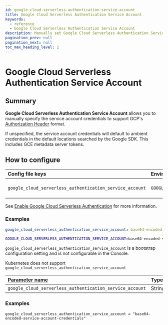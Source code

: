 ```yaml
---
id: google-cloud-serverless-authentication-service-account
title: Google Cloud Serverless Authentication Service Account
keywords:
  - reference
  - Google Cloud Serverless Authentication Service Account
description: Manually set Google Cloud Serverless Authentication Service Account credentials with this setting.
pagination_prev: null
pagination_next: null
toc_max_heading_level: 2
---
```



# Google Cloud Serverless Authentication Service Account

## Summary

**Google Cloud Serverless Authentication Service Account** allows you to manually specify the service account credentials to support GCP's [Authorization Header](https://cloud.google.com/run/docs/authenticating/service-to-service) format.

If unspecified, the service account credentials will default to ambient credentials in the default locations searched by the Google SDK. This includes GCE metadata server tokens.

## How to configure

<Tabs>
<TabItem value="Core" label="Core">

| **Config file keys** | **Environment variables** | **Type** | **Usage** |
| :-- | :-- | :-- | :-- |
| `google_cloud_serverless_authentication_service_account` | `GOOGLE_CLOUD_SERVERLESS_AUTHENTICATION_SERVICE_ACCOUNT` | `string` ([base64 encoded](https://en.wikipedia.org/wiki/Base64)) | **optional** |

See [Enable Google Cloud Serverless Authentication](/docs/reference/routes/enable-google-cloud-serverless-authentication) for more information.

### Examples

```yaml
google_cloud_serverless_authentication_service_account: base64-encoded-service-account-credentials
```

```bash
GOOGLE_CLOUD_SERVERLESS_AUTHENTICATION_SERVICE_ACCOUNT=base64-encoded-service-account-credentials
```

</TabItem>
<TabItem value="Enterprise" label="Enterprise">

`google_cloud_serverless_authentication_service_account` is a bootstrap configuration setting and is not configurable in the Console.

</TabItem>
<TabItem value="Kubernetes" label="Kubernetes">

Kubernetes does not support `google_cloud_serverless_authentication_service_account`

</TabItem>
<TabItem value="Enterprise via Terraform" label="Enterprise via Terraform">

| **[Parameter name](https://registry.terraform.io/providers/pomerium/pomerium/latest/docs/resources/settings)** | **Type** | **Usage** |
| :-- | :-- | :-- |
| `google_cloud_serverless_authentication_service_account ` | String | **optional** |

### Examples

```hcl
google_cloud_serverless_authentication_service_account = "base64-encoded-service-account-credentials"
```

</TabItem>
</Tabs>
